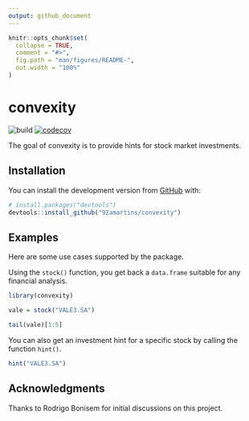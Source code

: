 ```yaml
---
output: github_document
---
```


<!-- README.md is generated from README.Rmd. Please edit that file -->

```r
knitr::opts_chunk$set(
  collapse = TRUE,
  comment = "#>",
  fig.path = "man/figures/README-",
  out.width = "100%"
)
```

# convexity

<!-- badges: start -->
![build](https://github.com/92amartins/convexity/workflows/build/badge.svg)
[![codecov](https://codecov.io/gh/92amartins/convexity/branch/master/graph/badge.svg?token=0DPGPGX98O)](https://codecov.io/gh/92amartins/convexity)
<!-- badges: end -->

The goal of convexity is to provide hints for stock market investments.

## Installation

You can install the development version from [GitHub](https://github.com/) with:

```r
# install.packages("devtools")
devtools::install_github("92amartins/convexity")
```

## Examples

Here are some use cases supported by the package.

Using the `stock()` function, you get back a `data.frame` suitable for any financial analysis.

```r
library(convexity)

vale = stock("VALE3.SA")

tail(vale)[1:5]
```

You can also get an investment hint for a specific stock by calling the function `hint()`.
```r
hint("VALE3.SA")
```

## Acknowledgments
Thanks to Rodrigo Bonisem for initial discussions on this project.
